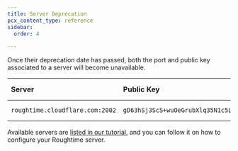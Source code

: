 ```yaml
---
title: Server Deprecation
pcx_content_type: reference
sidebar:
  order: 4

---
```


Once their deprecation date has passed, both the port and public key associated to a server will become unavailable.

| Server                          | Public Key                                     | Deprecation date |
| :------------------------------ | :--------------------------------------------- | :--------------- |
| `roughtime.cloudflare.com:2002` | `gD63hSj3ScS+wuOeGrubXlq35N1c5Lby/S+T7MNTjxo=` | 2024-06-30       |

Available servers are [listed in our tutorial](/time-services/roughtime/usage/), and you can follow it on how to configure your Roughtime server.
